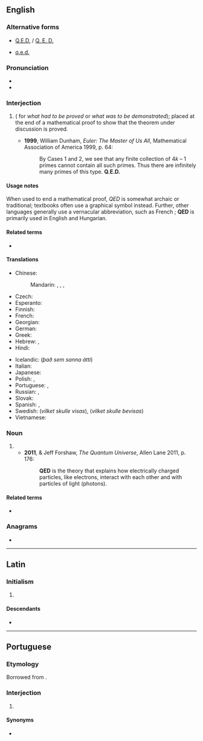 {{also|Q.E.D.}}
==English==
{{wikipedia|Q.E.D.}}

===Alternative forms===
* [[Q.E.D.]] / [[Q. E. D.]]
* {{sense|quod erat demonstrandum}} [[q.e.d.]]

===Pronunciation===
* {{IPA|en|/ˌkjuː ˌiː ˈdiː/}}
* {{audio|en|LL-Q1860 (eng)-I learned some phrases-QED.wav|Audio (UK)}}

===Interjection===
{{en-interjection}}

# {{initialism of|en|quod erat demonstrandum}} ({{der|en|la|quod erat demonstrandum}} for ''what had to be proved'' or ''what was to be demonstrated''); placed at the end of a mathematical proof to show that the theorem under discussion is proved.
#* '''1999''', William Dunham, ''Euler: The Master of Us All'', Mathematical Association of America 1999, p. 64:
#*: By Cases 1 and 2, we see that any finite collection of 4''k'' – 1 primes cannot contain all such primes. Thus there are infinitely many primes of this type. '''Q.E.D.'''

====Usage notes====
When used to end a mathematical proof, ''QED'' is somewhat archaic or traditional; textbooks often use a graphical symbol instead. Further, other languages generally use a vernacular abbreviation, such as French {{m|fr|CQFD||ce qu'il fallait démontrer}}; '''QED''' is primarily used in English and Hungarian.

====Related terms====
* {{sense|what was to be demonstrated}} {{l|en|QEF}}

====Translations====
{{trans-top|quod erat demonstrandum}}
* Chinese:
*: Mandarin: {{t|cmn|證畢|sc=Hani}}, {{t|cmn|证毕|tr=zhèngbì|sc=Hani}}, {{t|cmn|證訖}}, {{t|cmn|证讫|tr=zhèngqì}}
* Czech: {{t|cs|c.b.d.}} {{qualifier|co bylo dokázat}}
* Esperanto: {{t|eo|KEP}} {{qualifier|kio estis pruvota}}
* Finnish: {{t+|fi|MOT}} {{qualifier|mikä oli todistettava}}
* French: {{t+|fr|CQFD}} {{qualifier|ce qu'il fallait démontrer}}
* Georgian: {{t|ka|რ.დ.გ}}
* German: {{t|de|w. z. b. w.}} {{qualifier|was zu beweisen war}}
* Greek: {{t|el|Ό.Έ.Δ.}} {{qualifier|[[όπερ έδει δείξαι]]}}
* Hebrew: {{t+|he|מָשָׁ"ל|tr=masha"l}}, {{t|he|מ.ש.ל.|m-p|tr=m.sh.l.}} {{qual|{{l|he||מה שצריך להוכיח}}, {{l|he||מה שרצינו להוכיח}}, etc.}}
* Hindi: {{t|hi|इ. सि.|tr=इति सिद्धम्|sc=Deva}}
{{trans-mid}}
* Icelandic: {{t|is|þ.s.s.á.}} (''það sem sanna átti'')
* Italian: {{qualifier|come volevasi dimostrare}} {{t+|it|CVD}}
* Japanese: {{t|ja|証明終わり|tr=しょうめいおわり, shōmei owari}}
* Polish: {{t+|pl|c.b.d.o.}}, {{t|pl|c.b.d.u.}}
* Portuguese: {{t|pt|CQD}}, {{t|pt|QED}}
* Russian: {{t+|ru|ч. т. д.}}, {{t+|ru|что и тре́бовалось доказа́ть|tr=što i trébovalosʹ dokazátʹ}}
* Slovak: {{qualifier|čo bolo treba dokázať}} {{t|sk|Č.B.T.D.}}
* Spanish: {{t|es|C.Q.D.}}, {{qualifier|written out}} {{t|es|como queríamos demostrar}}
* Swedish: {{t+|sv|VSV}} (''vilket skulle visas''), {{t+|sv|VSB}} (''vilket skulle bevisas'')
* Vietnamese: {{t+|vi|đpcm}}
{{trans-bottom}}

===Noun===
{{en-noun|-}}

# {{initialism of|en|quantum electrodynamics}}
#* '''2011''', {{w|Brian Cox (physicist)|Brian Cox}} & Jeff Forshaw, ''The Quantum Universe'', Allen Lane 2011, p. 176:
#*: '''QED''' is the theory that explains how electrically charged particles, like electrons, interact with each other and with particles of light (photons).

====Related terms====
* {{sense|quantum}} {{l|en|QCD}}

===Anagrams===
* {{anagrams|en|a=deq|DEQ}}

----

==Latin==
{{wikipedia|lang=la}}

===Initialism===
{{rfc-header|lang=la|Initialism}}
{{head|la|initialism}}

# {{l|en|QED|gloss=quod erat demonstrandum}} {{initialism of|la|quod erat demonstrandum}}

====Descendants====
* {{desc|en|QED|gloss=quod erat demonstrandum}}

----

==Portuguese==

===Etymology===
Borrowed from {{bor|pt|la|QED}}.

===Interjection===
{{pt-interj}}

# {{lb|pt|science}} {{l|en|QED}}

====Synonyms====
* {{l|pt|CQD}}